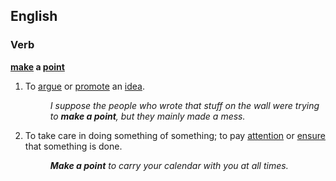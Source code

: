 ==English==

===Verb===
'''[[make]] a [[point]]'''
# {{idiom}} To [[argue]] or [[promote]] an [[idea]].
#:''I suppose the people who wrote that stuff on the wall were trying to '''make a point''', but they mainly made a mess.''
#{{idiom}} To take care in doing something of something; to pay [[attention]] or [[ensure]] that something is done.
#:'''''Make a point''' to carry your calendar with you at all times.''